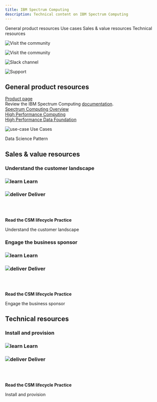 ```yaml
---
title: IBM Spectrum Computing
description: Technical content on IBM Spectrum Computing
---
```



<AnchorLinks small>
<AnchorLink>General product resources</AnchorLink>
<AnchorLink>Use cases</AnchorLink>
<AnchorLink>Sales & value resources</AnchorLink>
<AnchorLink>Technical resources</AnchorLink>
</AnchorLinks>

<Row>

<Column colMd={3} colLg={3} noGutterMdLeft>
<ArticleCard
      subTitle="Visit the community"
      title="Spectrum Computing community"
      href="https://community.ibm.com/community/user/businessanalytics/communities/community-home?CommunityKey=74d589b7-7276-4d70-acf5-0fc26430c6c0">

![Visit the community](../images/community-icon.svg)

</ArticleCard>

</Column>
<Column colMd={3} colLg={3} noGutterMdLeft>
<ArticleCard
      subTitle="Visit the community"
      title="Data and AI community"
      href="https://w3.ibm.com/w3publisher/customersuccess/community-connections/data-and-ai-community">

![Visit the community](../images/community-icon.svg)

</ArticleCard>

</Column>
<Column colMd={3} colLg={3} noGutterMdLeft>
<ArticleCard
      subTitle="Slack channels"
      title="#csm-data-ai"
      href="https://ibm-cloud.slack.com/archives/C01L3NASBUJ">

![Slack channel](../images/slack-icon.svg)

</ArticleCard>

</Column>

<Column colMd={3} colLg={3} noGutterMdLeft>
<ArticleCard
      subTitle="Product support"
      title="IBM Cloud Pak for Data support"
      href="https://pages.github.ibm.com/csm-playbook/playbook/support/access-ibm-support#help-your-customer-get-issues-resolved">

![Support](../images/support-17.svg)

</ArticleCard>

</Column>

</Row>

<Row>
<Column>

## General product resources

<a href="https://www.ibm.com/analytics/spectrum-computing" target='_blank' rel='noreferrer noopener'>Product page</a>
<br/>
Review the IBM Spectrum Computing <a href="https://www.ibm.com/docs/en/scsfhpa/10.2.0?topic=overview" target='_blank' rel='noreferrer noopener'>documentation</a>.
<br/>
<a href="https://ibm.seismic.com/Link/Folder/DC7bbbd9b" target='_blank' rel='noreferrer noopener'>Spectrum Computing Overview</a>
<br/>
<a href="https://ibm.seismic.com/Link/Folder/DC7bb7bcb" target='_blank' rel='noreferrer noopener'>High Performance Computing</a>
<br/>
<a href="https://pages.github.ibm.com/UDF/UDF-Guide/t/T101317/" target='_blank' rel='noreferrer noopener'>High Performance Data Foundation</a> 

</Column>
</Row>

<Row>
<Column>

![use-case](../images/use-case-14.svg) Use Cases

<Link to="/common/data-ai/csm-data-ai-pattern-data-science">Data Science Pattern</Link>

</Column>
</Row>

<Row>
<Column>

## Sales & value resources

### Understand the customer landscape

</Column>

<Column colMd={4} colLg={4}>

### ![learn](../images/learn.svg) Learn

</Column>

<Column colMd={4} colLg={4}>

### ![deliver](../images/deliver.svg) Deliver

</Column>

<Column colMd={4} colLg={4}>

<br/>
<br/>

<Aside>

**Read the CSM lifecycle Practice**

<Link to="/onboard/understand-client-it-landscape">Understand the customer landscape</Link>


</Aside>

</Column>

</Row>

<Row>

<Column>

### Engage the business sponsor

</Column>

<Column colMd={4} colLg={4}>

### ![learn](../images/learn.svg) Learn

</Column>

<Column colMd={4} colLg={4}>

### ![deliver](../images/deliver.svg) Deliver

</Column>

<Column colMd={4} colLg={4}>

<br/>
<br/>

<Aside>

**Read the CSM lifecycle Practice**

<Link to="/onboard/engage-business-sponsor">Engage the business sponsor</Link>

</Aside>

</Column>

</Row>
<Row>

<Column>

## Technical resources

### Install and provision

</Column>

<Column colMd={4} colLg={4}>

### ![learn](../images/learn.svg) Learn

</Column>

<Column colMd={4} colLg={4}>

### ![deliver](../images/deliver.svg) Deliver

</Column>

<Column colMd={4} colLg={4}>

<br/>
<br/>

<Aside>

**Read the CSM lifecycle Practice**

<Link to="/deploy/install-provision" target='_blank' rel='noreferrer noopener'>Install and provision</Link>

</Aside>

</Column>

</Row> 
